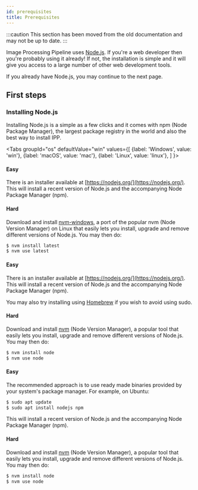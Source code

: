 ```yaml
---
id: prerequisites
title: Prerequisites
---
```


:::caution
This section has been moved from the old documentation and may not be up to date.
:::


Image Processing Pipeline uses [Node.js](https://nodejs.org/). If you're a web developer then you're probably using it already! If not, the installation is simple and it will give you access to a large number of other web development tools.

If you already have Node.js, you may continue to the next page.

## First steps

### Installing Node.js

Installing Node.js is a simple as a few clicks and it comes with npm (Node Package Manager), the largest package registry in the world and also the best way to install IPP.

<Tabs
  groupId="os"
  defaultValue="win"
  values={[
    {label: 'Windows', value: 'win'},
    {label: 'macOS', value: 'mac'},
    {label: 'Linux', value: 'linux'},
  ]
}>
<TabItem value="win">

#### Easy

There is an installer available at [https://nodejs.org/](https://nodejs.org/). This will install a recent version of Node.js and the accompanying Node Package Manager (npm).

#### Hard

Download and install [nvm-windows](https://github.com/coreybutler/nvm-windows), a port of the popular nvm (Node Version Manager) on Linux that easily lets you install, upgrade and remove different versions of Node.js. You may then do:

```bash
$ nvm install latest
$ nvm use latest
```

</TabItem>
<TabItem value="mac">

#### Easy

There is an installer available at [https://nodejs.org/](https://nodejs.org/). This will install a recent version of Node.js and the accompanying Node Package Manager (npm).

You may also try installing using [Homebrew](https://brew.sh/) if you wish to avoid using sudo.

#### Hard

Download and install [nvm](https://github.com/nvm-sh/nvm) (Node Version Manager), a popular tool that easily lets you install, upgrade and remove different versions of Node.js. You may then do:

```bash
$ nvm install node
$ nvm use node
```

</TabItem>
<TabItem value="linux">

#### Easy

The recommended approach is to use ready made binaries provided by your system's package manager.
For example, on Ubuntu:

```bash
$ sudo apt update
$ sudo apt install nodejs npm
```

This will install a recent version of Node.js and the accompanying Node Package Manager (npm).

#### Hard

Download and install [nvm](https://github.com/nvm-sh/nvm) (Node Version Manager), a popular tool that easily lets you install, upgrade and remove different versions of Node.js. You may then do:

```bash
$ nvm install node
$ nvm use node
```

</TabItem>
</Tabs>
